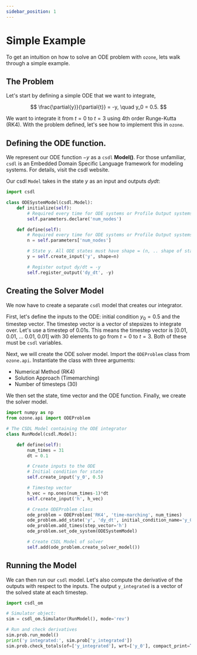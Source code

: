 ```yaml
---
sidebar_position: 1
---
```


# Simple Example

To get an intuition on how to solve an ODE problem with `ozone`, lets walk through a simple example.

## The Problem

Let's start by defining a simple ODE that we want to integrate,

$$
\frac{\partial{y}}{\partial{t}} = -y, \quad y_0 = 0.5.
$$

We want to integrate it from $t = 0$ to $t = 3$ using 4th order Runge-Kutta (RK4). With the problem defined, let's see how to implement this in `ozone`.

## Defining the ODE function.

We represent our ODE function $-y$ as a `csdl` **Model()**. For those unfamiliar, `csdl` is an Embedded Domain Specific Language framework for modeling systems. For details, visit the csdl website.

Our csdl `Model` takes in the state $y$ as an input and outputs $dydt$:

```py
import csdl

class ODESystemModel(csdl.Model):
    def initialize(self):
        # Required every time for ODE systems or Profile Output systems
        self.parameters.declare('num_nodes')

    def define(self):
        # Required every time for ODE systems or Profile Output systems
        n = self.parameters['num_nodes']

        # State y. All ODE states must have shape = (n, .. shape of state ...)
        y = self.create_input('y', shape=n)

        # Register output dy/dt = -y
        self.register_output('dy_dt', -y)

```

## Creating the Solver Model

We now have to create a separate `csdl` model that creates our integrator.

First, let's define the inputs to the ODE: initial condition $y_0 = 0.5$ and the timestep vector.
The timestep vector is a vector of stepsizes to integrate over. Let's use a timestep of 0.01s. 
This means the timestep vector is [0.01, 0.01, ... 0.01, 0.01] with 30 elements to go from $t = 0$ to $t = 3$. 
Both of these must be `csdl` variables.

Next, we will create the ODE solver model. Import the `ODEProblem` class from `ozone.api`. 
Instantiate the class with three arguments:
- Numerical Method (RK4)
- Solution Approach (Timemarching)
- Number of timesteps (30)

We then set the state, time vector and the ODE function. Finally, we create the solver model.

```py
import numpy as np
from ozone.api import ODEProblem

# The CSDL Model containing the ODE integrator
class RunModel(csdl.Model):

    def define(self):
        num_times = 31
        dt = 0.1

        # Create inputs to the ODE
        # Initial condition for state
        self.create_input('y_0', 0.5)

        # Timestep vector
        h_vec = np.ones(num_times-1)*dt
        self.create_input('h', h_vec)

        # Create ODEProblem class
        ode_problem = ODEProblem('RK4', 'time-marching', num_times)
        ode_problem.add_state('y', 'dy_dt', initial_condition_name='y_0', output='y_integrated')
        ode_problem.add_times(step_vector='h')
        ode_problem.set_ode_system(ODESystemModel)

        # Create CSDL Model of solver
        self.add(ode_problem.create_solver_model())
```

## Running the Model

We can then run our `csdl` model. Let's also compute the derivative of the outputs with respect to the inputs.
The output `y_integrated` is a vector of the solved state at each timestep.

```py
import csdl_om

# Simulator object:
sim = csdl_om.Simulator(RunModel(), mode='rev')

# Run and check derivatives
sim.prob.run_model()
print('y integrated:', sim.prob['y_integrated'])
sim.prob.check_totals(of=['y_integrated'], wrt=['y_0'], compact_print=True)
```